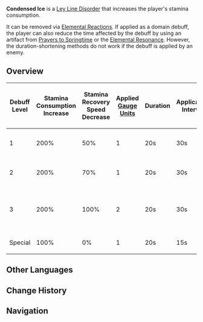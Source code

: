{{Status Infobox
|image    = Tutorial Adventure Condensed Ice.png
|type     = Ley Line Disorders
|type2    = Auras
|element  = Cryo
|icon     = Icon Condensed Ice
|color    = Light blue
|domain   = Forsaken Rift
|domain2  = Midsummer Courtyard
|effect   = Your character will be periodically inflicted with Condensed Ice, greatly increasing your Stamina Consumption until the inflicted {{Cryo}} element is removed.
}}
'''Condensed Ice''' is a [[Ley Line Disorder]] that increases the player's stamina consumption.

It can be removed via [[Elemental Reactions]]. If applied as a domain debuff, the player can also reduce the time affected by the debuff by using an artifact from [[Prayers to Springtime]] or the {{color|Pyro|Fervent Flames}} [[Elemental Resonance]]. However, the duration-shortening methods do not work if the debuff is applied by an enemy.

==Overview==
{| class="article-table" style="text-align: center;"
! Debuff Level !! Stamina Consumption Increase !! Stamina Recovery Speed Decrease !! Applied [[Gauge Unit]]s !! Duration !! Application Interval !! Sources
|-
| 1
| 200%
| 50%
| 1
| 20s
| 30s
| Forsaken Rift I-II
|-
| 2
| 200%
| 70%
| 1
| 20s
| 30s
| Forsaken Rift III
|-
| 3
| 200%
| 100%
| 2
| 20s
| 30s
| Forsaken Rift IV<br />Spiral Abyss
|-
| Special
| 100%
| 0%
| 1
| 20s
| 15s
| Enemies
|}

==Other Languages==
{{Other Languages
|en      = Condensed Ice
|zhs     = 凝结之冰
|zhs_rm  = Níngjié zhī Bīng
|zht     = 凝結之冰
|zht_rm  = Níngjié zhī Bīng
|zh_tl   = Condensed Ice
|ja      = 凝結の氷
|ja_rm   = Gyouketsu no Koori
|ja_tl   = Congealed Ice
|ko      = 응결의 얼음
|ko_rm   = 
|ko_tl   = 
|es      = Hielo condensado
|es_tl   = Condensed Ice
|fr      = Glace condensée
|fr_tl   = Condensed Ice
|ru      = Застывший лёд
|ru_tl   = 
|th      = Condensed Ice
|vi      = Băng Ngưng Kết
|vi_tl   = 
|de      = Erstarrte Glieder
|de_tl   = Congealed Limbs
|id      = Condensed Ice
|pt      = Gelo Condensado
|pt_tl   = Condensed Ice
}}

==Change History==
{{Change History|1.0}}

==Navigation==
{{Ley Line Disorder Navbox}}